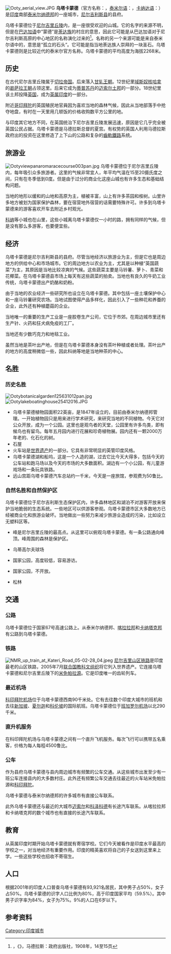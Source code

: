 [[File:Ooty_aerial_view.JPG|thumb]]
'''乌塔卡蒙德'''（官方名称：{{lang|en|Udhagamandalam}}，[[泰米尔语|泰米尔语]]：{{lang|ta|உதகமண்டலம்}}，[[卡纳达语|卡纳达语]]：{{lang|kn|ಉದಕಮಂಡಲ}}）是[[印度|印度]]南部[[泰米尔纳德邦|泰米尔纳德邦]]的一座城市，[[尼尔吉利斯县|尼尔吉利斯县]]的县府。

乌塔卡蒙德位于[[尼尔吉里丘陵|尼尔吉里丘陵]]内，是一座很受欢迎的山城。它的名字的来源不明，但是在[[巴达加语|巴达加语]]中“蒙德”是[[荼达族|荼达族]]的村庄的意思，因此它可能是从巴达加语对于尼尔吉利斯高原的中心地区的名称演化过来的<ref>{{lang|en|Sir Frederick Price}}，《{{lang|en|Ootacamund, A History}}》，马德拉斯：政府出版社，1908年，14至15页</ref>。名称的另一个来源可能是来自泰米尔语中的{{lang|en|Otta-Cal}}，意思是“孤立的石头”。它可能是指当地荼达族人崇拜的一块圣石。乌塔卡蒙德则是比较近代的泰米尔官方名称。乌塔卡蒙德的平均高度为海拔2268米。

==历史==
在古代尼尔吉里丘陵属于[[切拉帝国|切拉帝国]]。后来落入[[甘轧王朝|甘轧王朝]]。12世纪里[[域斯奴核哈拿|域斯奴核哈拿]]的[[曷萨拉王朝|曷萨拉王朝]]占领这里。后来它成为[[蒂普苏丹|蒂普苏丹]]的[[迈索尔土邦|迈索尔土邦]]的一部分。18世纪里该土邦投降[[英国|英国]]，成为[[英属印度|英属印度]]的一部分。

附近[[哥印拜陀|哥印拜陀]]的英国殖民地官員{{link-en|约翰沙利文|John_Sullivan_(colonial_administrator)}}因为喜欢当地的森林气候，因此从当地部落手中抢夺地盘，有时在一天里用几顿饭的价格收购数平方公里的地。

与印度其它地方不同，在英国统治下尼尔吉里丘陵发展迅速，原因是它几乎完全被英国公民占据。乌塔卡蒙德是马德拉斯总督的夏宫。有权势的英国人利用马德拉斯政府出的投资在这里修造了上下山的公路和复杂的[[齒軌鐵路|齒軌鐵路]]系统。

==旅游业==
[[File:Ootyviewpanaromaracecourse003pan.jpg|thumb]]
乌塔卡蒙德位于尼尔吉里丘陵内，每年吸引众多旅游者。这里的气候非常宜人，年平均气温在15至20摄氏度之间，只有在冬季低到0度。但是由于过分的商业化这座山城也有许多生态和基础结构问题。

当地的地形以缓和的山地和高原为主，植被丰富，山上有许多茶园和桉树。山里许多地方被划为国家保护森林，要在宿营地外宿营的话需要特殊许可。许多到乌塔卡蒙德来的游客喜欢开车去附近乡村观光。

[[科纳|科纳]]等小城也在山里，这些小城离乌塔卡蒙德仅一小时的路，拥有同样的气候，但是没有那么多游客，也要便宜些。

==经济==
乌塔卡蒙德是尼尔吉利斯县的县府。尽管当地经济以旅游业为主，但是它也是周边地方的供给中心和市场城市。它的周边地方以农业为主，尤其是以种植“英国蔬菜”为主，其原因是当地比较凉爽的气候。这些蔬菜主要是马铃薯、萝卜、青菜和花椰菜。在乌塔卡蒙德县市场上每天有这些蔬菜的拍卖。当地也有良久的牛奶工业传统，乌塔卡蒙德出产奶酪和奶粉。

由于当地的农业经济一些研究所也设立在乌塔卡蒙德。其中包括一座土壤保护中心和一座马铃薯研究农场。当地试图使得产品多样化，因此引入了一些种花和养蚕的企业，此外还有种植蘑菇的企业。

当地唯一的重要的生产工业是一座胶卷生产公司，它位于市郊。在周边城市里还有生产针、火药和狂犬病免疫的工厂。

当地还有少数巧克力和地毯工业。

虽然当地是茶叶出产地，但是在乌塔卡蒙德本身没有茶叶种植或者处理。茶叶出产的地方的高度稍微低一些，因此科纳等地是当地种茶的中心。

==名胜==
===历史名胜===
[[File:Ootybotanicalgarden125631012pan.jpg|thumb]]
[[File:Ootylakeboatinghouse25412016.JPG|thumb]]
*乌塔卡蒙德植物园面积22英亩，是1847年设立的，目前由泰米尔纳德邦管理。一开始植物园只是用来进行学术研究，来研究当地的不同植物。今天它对公众开放，成为一个公园。这里也是观鸟者的天堂，公园里有许多鸟类，即有候鸟也有留鸟。每年五月园内进行花展和珍奇植物展。园内还有一颗2000万年老的、化石化的树。
*石屋
*火车站是[[世界遗产|世界遗产]]的一部分。它具有非常明显的英管印度风格。
*乌塔卡蒙德湖和船坞，这是一个人造的湖，过去它比今天大得多，包括今天的公车站和跑马场以及今天的市场的大多数面积。湖边有一个小公园，有儿童游戏场和一条玩具铁路。
*远山宫距乌塔卡蒙德汽车总站约一千米，今天是一座旅馆，参观费为50鲁比。

===自然名胜和自然保护区===
乌塔卡蒙德位于尼尔吉利斯生态保护区内，许多森林地区和湖泊不对游客开放来保护当地脆弱的生态系统。一些地区可以供游客参观。乌塔卡蒙德市区大多数地方已经被商业化和旅游业破坏。当地做出一些努力来减少旅游业造成的污染，比如设立无塑料区等。
*{{lang|en|Doddabetta}}峰是尼尔吉里丘陵的最高点。从这里可以俯观乌塔卡蒙德。有一条公路通向峰顶。峰周围的森林是保护区。
*乌蒂高尔夫球场
*{{lang|en|Mudumalai}}国家公园，高度较低，容易游访。
*{{lang|en|Mukurthi}}国家公园，不开放。
*松林

==交通==
===公路===
乌塔卡蒙德位于国家67号高速公路上。从泰米尔纳德邦、[[喀拉拉邦|喀拉拉邦]]和[[卡纳塔克邦|卡纳塔克邦]]有公路到乌塔卡蒙德。

===铁路===
[[File:NMR_up_train_at_Kateri_Road_05-02-28_04.jpeg|thumb]]
[[尼尔吉里山区铁路|尼尔吉里山区铁路]]是印度最老的山区铁路，2005年7月[[联合国教科文组织|联合国教科文组织]]将它列入世界遗产。它连接乌塔卡蒙德和尼尔吉里丘陵下的[[米免帕拉源|米免帕拉源]]。它是印度唯一的齿轮列车。

===最近机场===
[[科印拜陀机场|科印拜陀机场]]位于乌塔卡蒙德西南90千米处。它有去往数个印度大城市的班机和去往[[新加坡|新加坡]]、[[夏尔迦|夏尔迦]]和[[科伦坡|科伦坡]]的国际航班。乌塔卡蒙德位于[[班加罗尔机场|班加罗尔机场]]以北290千米。

===直升机服务===
在科印拜陀机场与乌塔卡蒙德之间有一个直升飞机服务。每次飞行可以携带五名乘客，价格为每人每程4500鲁比。

===公车===
作为县府乌塔卡蒙德与县内周边城市有频繁的公车交通。从这些城市出发至少有一班公车连接县内的大多数村庄。此外还有频繁公车交通去往最近的火车站米免帕拉源和[[科印拜陀|科印拜陀]]。

乌塔卡蒙德与泰米尔纳德邦的许多城市有直接公车联系。

此外乌塔卡蒙德还与最近的大城市[[迈索尔|迈索尔]]和[[科泽科德|科泽科德]]有长途汽车联系。从喀拉拉邦和卡纳塔克邦的数个城市也有直接的长途汽车联系。

==教育==
从英属印度时期开始乌塔卡蒙德就有寄宿学校。它们今天被看作是印度水平最高的学校之一，对当地经济有重要作用。印度的精英喜欢将自己的子女送到这里来上学。一些这些学校也招收不寄宿生。

==人口==
根据2001年的印度人口普查乌塔卡蒙德有93,921名居民，其中男子占50%，女子占50%。乌塔卡蒙德的识字人口比例为80%，高于印度国家平均（59.5%）。其中男子识字率为84%，女子为75%。9%的人口在6岁以下。

==参考资料==
{{reflist}}

{{coord|11|24|31|N|76|41|38|E|display=title}}

{{Authority control}}
{{DEFAULTSORT: Udhagamandalam}}
[[Category:印度城市|Category:印度城市]]